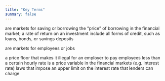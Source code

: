 ```yaml
---
title: "Key Terms"
summary: false
---
```


<Keyterm label="financial services markets ">
  are markets for saving or borrowing
</Keyterm>

<Keyterm label="interest rate">
  the “price” of borrowing in the financial market; a rate of return on an
  investment
</Keyterm>

<Keyterm label="loanable funds">
  include all forms of credit, such as loans, bonds, or savings deposits
</Keyterm>

<Keyterm label="labor markets">are markets for employees or jobs</Keyterm>

<Keyterm label="minimum wage ">
  a price floor that makes it illegal for an employer to pay employees less than
  a certain hourly rate
</Keyterm>

<Keyterm label="rate of return">
  is a price variable in the financial markets (e.g. interest rate)
</Keyterm>

<Keyterm label="usury laws">
  laws that impose an upper limit on the interest rate that lenders can charge
</Keyterm>
